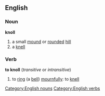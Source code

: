 ==English==
===Noun===
'''knoll'''
#a small [[mound]] or [[rounded]] [[hill]]
#a [[knell]]
===Verb===
'''to knoll'''  (''transitive'' or ''intransitive'')
#to [[ring]] (a [[bell]]) [[mournfully]]: to [[knell]]
[[Category:English nouns]]
[[Category:English verbs]]